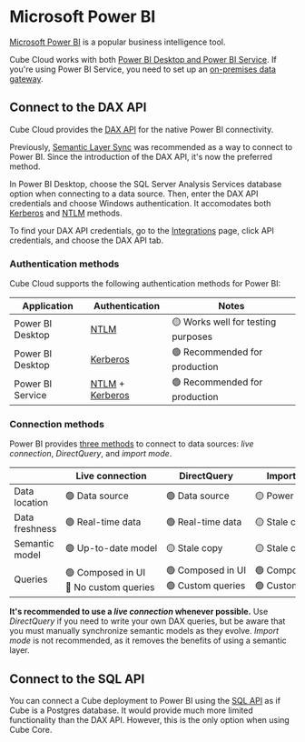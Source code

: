 # Microsoft Power BI

[Microsoft Power BI][link-powerbi] is a popular business intelligence tool.

Cube Cloud works with both [Power BI Desktop and Power BI Service][link-powerbi-desktop-vs-service].
If you're using Power BI Service, you need to set up an [on-premises data gateway][link-powerbi-gateway].

<YouTubeVideo
  url="https://www.youtube.com/embed/vgrFPOMuJJs"
  aspectRatio={8/5}
/>

## Connect to the DAX API

Cube Cloud provides the [DAX API][ref-dax-api] for the native Power BI connectivity.

<InfoBox>

Previously, [Semantic Layer Sync][ref-sls] was recommended as a way to connect
to Power BI. Since the introduction of the DAX API, it's now the preferred
method.

</InfoBox>

In Power BI Desktop, choose the <Btn>SQL Server Analysis Services database</Btn> option
when connecting to a data source. Then, enter the DAX API credentials and choose
<Btn>Windows</Btn> authentication. It accomodates both [Kerberos][ref-kerberos] and
[NTLM][ref-ntlm] methods.

To find your DAX API credentials, go to the [Integrations][ref-integrations-apis] page,
click <Btn>API credentials</Btn>, and choose the <Btn>DAX API</Btn> tab.

### Authentication methods

Cube Cloud supports the following authentication methods for Power BI:

| Application | Authentication | Notes |
| --- | --- | --- |
| Power BI Desktop | [NTLM][ref-ntlm-desktop] | 🟡 Works well for testing purposes |
| Power BI Desktop | [Kerberos][ref-kerberos] | 🟢 Recommended for production |
| Power BI Service | [NTLM][ref-ntlm] + [Kerberos][ref-kerberos] | 🟢 Recommended for production |

### Connection methods

Power BI provides [three methods][link-powerbi-connection] to connect to data
sources: _live connection_, _DirectQuery_, and _import mode_.

| | Live connection | DirectQuery | <nobr>Import mode</nobr> |
| --- | --- | --- | --- |
| Data location | 🟢 Data source | 🟢 Data source | 🟡 Power BI |
| Data freshness | 🟢 Real-time data | 🟢 Real-time data | 🟡 Stale copy |
| Semantic model | <nobr>🟢 Up-to-date model</nobr> | 🟡 Stale copy | 🟡 Stale copy |
| Queries | <nobr>🟢 Composed in UI</nobr><br/><nobr>🔴 No custom queries</nobr> | <nobr>🟢 Composed in UI</nobr><br/><nobr>🟢 Custom queries</nobr> | <nobr>🟢 Composed in UI</nobr><br/><nobr>🟢 Custom queries</nobr> |

__It's recommended to use a _live connection_ whenever possible.__ Use _DirectQuery_
if you need to write your own DAX queries, but be aware that you must manually
synchronize semantic models as they evolve. _Import mode_ is not recommended, as
it removes the benefits of using a semantic layer.

## Connect to the SQL API

You can connect a Cube deployment to Power BI using the [SQL API][ref-sql-api]
as if Cube is a Postgres database. It would provide much more limited functionality
than the DAX API. However, this is the only option when using Cube Core.


[link-powerbi]: https://www.microsoft.com/en-gb/power-platform/products/power-bi/
[link-powerbi-desktop-vs-service]: https://learn.microsoft.com/en-us/power-bi/fundamentals/service-service-vs-desktop
[link-powerbi-gateway]: https://learn.microsoft.com/en-us/power-bi/connect-data/service-gateway-onprem
[ref-dax-api]: /product/apis-integrations/dax-api
[ref-integrations-tools]: /product/workspace/integrations#connect-specific-tools
[ref-integrations-apis]: /product/workspace/integrations#view-api-credentials
[ref-sql-api]: /product/apis-integrations/sql-api
[ref-sls]: /product/apis-integrations/semantic-layer-sync
[ref-powerbi-connection-methods]: /product/apis-integrations/dax-api#connection-methods
[ref-kerberos]: /product/auth/methods/kerberos
[ref-ntlm]: /product/auth/methods/ntlm
[ref-ntlm-desktop]: /product/auth/methods/ntlm#power-bi-desktop
[link-powerbi-connection]: https://learn.microsoft.com/en-us/power-bi/connect-data/service-live-connect-dq-datasets
